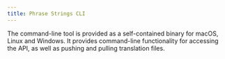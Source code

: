 ```yaml
---
title: Phrase Strings CLI
---
```


The command-line tool is provided as a self-contained binary for macOS, Linux and Windows. It provides command-line functionality for accessing the API, as well as pushing and pulling translation files.

<Card
  title="Phrase Strings CLI on Github"
  icon="github"
  horizontal
  href="https://github.com/phrase/phrase-cli"
/>
